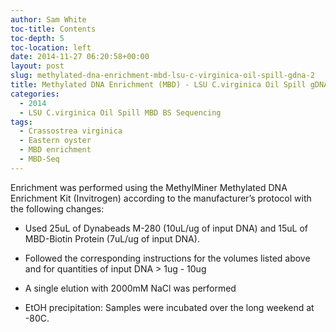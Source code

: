 ```yaml
---
author: Sam White
toc-title: Contents
toc-depth: 5
toc-location: left
date: 2014-11-27 06:20:58+00:00
layout: post
slug: methylated-dna-enrichment-mbd-lsu-c-virginica-oil-spill-gdna-2
title: Methylated DNA Enrichment (MBD) - LSU C.virginica Oil Spill gDNA
categories:
  - 2014
  - LSU C.virginica Oil Spill MBD BS Sequencing
tags:
  - Crassostrea virginica
  - Eastern oyster
  - MBD enrichment
  - MBD-Seq
---
```


Enrichment was performed using the MethylMiner Methylated DNA Enrichment Kit (Invitrogen) according to the manufacturer's protocol with the following changes:

- Used 25uL of Dynabeads M-280 (10uL/ug of input DNA) and 15uL of MBD-Biotin Protein (7uL/ug of input DNA).

- Followed the corresponding instructions for the volumes listed above and for quantities of input DNA > 1ug - 10ug

- A single elution with 2000mM NaCl was performed

- EtOH precipitation: Samples were incubated over the long weekend at -80C.
